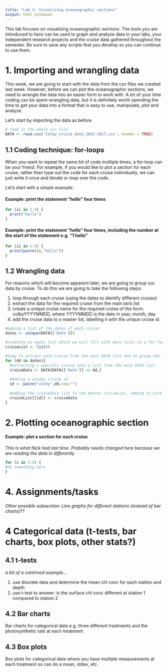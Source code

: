 ```yaml
---
title: "Lab 3: Visualizing oceanographic sections"
output: html_notebook
---
```


This lab focuses on visualizing oceanographic sections. The tools you are introduced to here can be used to graph and analyze data in your labs, your independent research projects and the cruise data gathered throughout the semester. Be sure to save any scripts that you develop so you can continue to use them.

# 1. Importing and wrangling data

This week, we are going to start with the data from the csv files we created last week. However, before we can plot the oceanographic sections, we need to wrangle the data into an easier form to work with. A lot of your time coding can be spent wrangling data, but it is definitely worth spending the time to get your data into a format that is easy to use, manipulate, plot and analyze. 

Let's start by importing the data as before.

```r
# read in the whole csv file
DATA <- read.csv('Colby_cruise_data_2012-2017.csv', header = TRUE)
```

## 1.1 Coding technique: for-loops

When you want to repeat the same bit of code multiple times, a for-loop can be your friend. For example, if you would like to plot a section for each cruise, rather than type out the code for each cruise individually, we can just write it once and iterate or *loop* over the code. 

Let's start with a simple example:

#### Example: print the statement "hello" four times
```r
for (ii in 1:4) {
  print("hello")
}
```

#### Example: print the statement "hello" four times, including the number at the start of the statement e.g. "1 hello"
```r
for (ii in 1:4) {
  print(paste(ii,"hello"))
}
```

## 1.2 Wrangling data

For reasons which will become apparent later, we are going to group our data by cruise. To do this we are going to take the following steps:

1. loop through each cruise (using the dates to identify different cruises)
2. extract the data for the required cruise from the main `DATA` list 
3. create a unique cruise name for the required cruise of the form: colbyYYYYMMDD, where YYYYMMDD is the date in year, month, day
4. add the cruise data to a master list, labelling it with the unique cruise id.

```r
#making a list of the dates of each cruise
dates <- unique(DATA[['Date']])

#creating an empty list which we will fill with more lists in a for-loop
cruiseList <- list()

#loop to extract each cruise from the main DATA list and to group the individual cruise lists into one master list: cruiseList
for (dd in dates){
  #extracting a specific cruise into a list from the main DATA list
  cruiseData <- DATA[DATA[['Date']] == dd,]
  
  #making a unique cruise id
  id <- paste("colby",dd,sep="")
  
  #adding the cruiseData list to the master cruiseList, naming it with the unique id
  cruiseList[[id]] <- cruiseData
}
```

# 2. Plotting oceanographic section




#### Example: plot a section for each cruise
*This is what Nick had last time. Probably needs changed here because we are reading the data in differently*

```r
for (i in 1:4) {
#do something here
}
```


# 4. Assignments/tasks



*Other possible subsection: Line graphs for different stations (instead of bar charts)??*

# 4 Categorical data (t-tests, bar charts, box plots, other stats?)

## 4.1 t-tests
*a bit of a contrived example...*

1.	use discrete data and determine the mean chl conc for each station and depth
2.	use t-test to answer: is the surface chl conc different at station 1 compared to station 2

## 4.2 Bar charts

Bar charts for categorical data e.g. three different treatments and the photosynthetic rate at each treatment

## 4.3 Box plots
Box plots for categorical data where you have multiple measurements at each treatment so can do a mean, stdev, etc.






